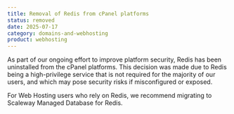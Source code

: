 ```yaml
---
title: Removal of Redis from cPanel platforms
status: removed
date: 2025-07-17
category: domains-and-webhosting
product: webhosting
---
```


As part of our ongoing effort to improve platform security, Redis has been uninstalled from the cPanel platforms. This decision was made due to Redis being a high-privilege service that is not required for the majority of our users, and which may pose security risks if misconfigured or exposed.

For Web Hosting users who rely on Redis, we recommend migrating to Scaleway Managed Database for Redis.

